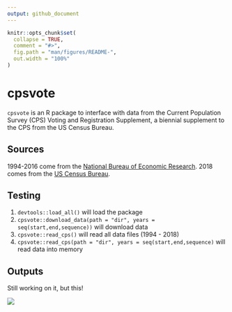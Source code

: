 ```yaml
---
output: github_document
---
```


<!-- README.md is generated from README.Rmd. Please edit that file -->

```r
knitr::opts_chunk$set(
  collapse = TRUE,
  comment = "#>",
  fig.path = "man/figures/README-",
  out.width = "100%"
)
```
# cpsvote

<!-- badges: start -->
<!-- badges: end -->

`cpsvote` is an R package to interface with data from the Current Population Survey (CPS) Voting and Registration Supplement, a biennial supplement to the CPS from the US Census Bureau.

## Sources

1994-2016 come from the [National Bureau of Economic Research](https://data.nber.org/cps/). 2018 comes from the [US Census Bureau](https://thedataweb.rm.census.gov/ftp/cps_ftp.html).

## Testing

1. `devtools::load_all()` will load the package
2. `cpsvote::download_data(path = "dir", years = seq(start,end,sequence))` will download data
3. `cpsvote::read_cps()` will read all data files (1994 - 2018)
4. `cpsvote::read_cps(path = "dir", years = seq(start,end,sequence)` will read data into memory

## Outputs

Still working on it, but this!

![](vote_mode.gif)
